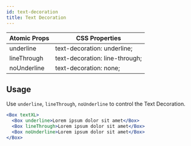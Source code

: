 ```yaml
---
id: text-decoration
title: Text Decoration
---
```


| Atomic Props | CSS Properties                 |
| ------------ | ------------------------------ |
| underline    | text-decoration: underline;    |
| lineThrough  | text-decoration: line-through; |
| noUnderline  | text-decoration: none;         |

## Usage

Use `underline`, `lineThrough`, `noUnderline` to control the Text Decoration.

```jsx live
<Box textXL>
  <Box underline>Lorem ipsum dolor sit amet</Box>
  <Box lineThrough>Lorem ipsum dolor sit amet</Box>
  <Box noUnderline>Lorem ipsum dolor sit amet</Box>
</Box>
```

